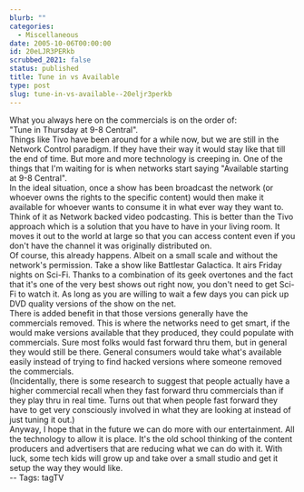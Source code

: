 ```yaml
---
blurb: ""
categories:
  - Miscellaneous
date: 2005-10-06T00:00:00
id: 20eLJR3PERkb
scrubbed_2021: false
status: published
title: Tune in vs Available
type: post
slug: tune-in-vs-available--20eljr3perkb
---
```


What you always here on the commercials is on the order of:  
"Tune in Thursday at 9-8 Central".  
Things like Tivo have been around for a while now, but we are still
in the Network Control paradigm. If they have their way it would
stay like that till the end of time. But more and more technology
is creeping in. One of the things that I'm waiting for is when
networks start saying "Available starting at 9-8 Central".  
In the ideal situation, once a show has been broadcast the network
(or whoever owns the rights to the specific content) would then
make it available for whoever wants to consume it in what ever way
they want to. Think of it as Network backed video podcasting. This
is better than the Tivo approach which is a solution that you have
to have in your living room. It moves it out to the world at large
so that you can access content even if you don't have the channel
it was originally distributed on.  
Of course, this already happens. Albeit on a small scale and
without the network's permission. Take a show like Battlestar
Galactica. It airs Friday nights on Sci-Fi. Thanks to a combination
of its geek overtones and the fact that it's one of the very best
shows out right now, you don't need to get Sci-Fi to watch it. As
long as you are willing to wait a few days you can pick up DVD
quality versions of the show on the net.  
There is added benefit in that those versions generally have the
commercials removed. This is where the networks need to get smart,
if the would make versions available that they produced, they could
populate with commercials. Sure most folks would fast forward thru
them, but in general they would still be there. General consumers
would take what's available easily instead of trying to find hacked
versions where someone removed the commercials.  
(Incidentally, there is some research to suggest that people
actually have a higher commercial recall when they fast forward
thru commercials than if they play thru in real time. Turns out
that when people fast forward they have to get very consciously
involved in what they are looking at instead of just tuning it
out.)  
Anyway, I hope that in the future we can do more with our
entertainment. All the technology to allow it is place. It's the
old school thinking of the content producers and advertisers that
are reducing what we can do with it. With luck, some tech kids will
grow up and take over a small studio and get it setup the way they
would like.  
-- Tags: tagTV